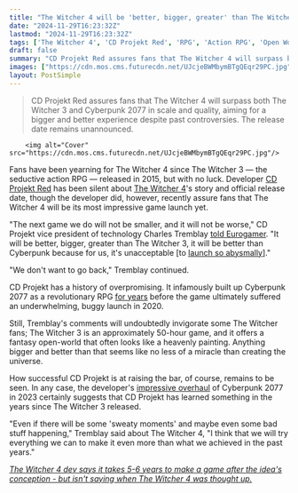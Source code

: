 ```yaml
---
title: "The Witcher 4 will be 'better, bigger, greater' than The Witcher 3 and Cyberpunk 2077: 'We don't want to go back'"
date: "2024-11-29T16:23:32Z"
lastmod: "2024-11-29T16:23:32Z"
tags: ['The Witcher 4', 'CD Projekt Red', 'RPG', 'Action RPG', 'Open World', 'PC', 'Consoles']
draft: false
summary: "CD Projekt Red assures fans that The Witcher 4 will surpass both The Witcher 3 and Cyberpunk 2077 in scale and quality, aiming for a bigger and better experience despite past controversies.  The release date remains unannounced."
images: ["https://cdn.mos.cms.futurecdn.net/UJcjeBWMbymBTgQEqr29PC.jpg"]
layout: PostSimple
---
```

> CD Projekt Red assures fans that The Witcher 4 will surpass both The Witcher 3 and Cyberpunk 2077 in scale and quality, aiming for a bigger and better experience despite past controversies.  The release date remains unannounced.


        <img alt="Cover" src="https://cdn.mos.cms.futurecdn.net/UJcjeBWMbymBTgQEqr29PC.jpg"/>
        
Fans have been yearning for The Witcher 4 since The Witcher 3 — the seductive action RPG — released in 2015, but with no luck. Developer [CD Projekt Red](https://www.gamesradar.com/tag/cd-projekt-red/) has been silent about [The Witcher 4](https://www.gamesradar.com/the-witcher-4-release-date/)'s story and official release date, though the developer did, however, recently assure fans that The Witcher 4 will be its most impressive game launch yet.

"The next game we do will not be smaller, and it will not be worse," CD Projekt vice president of technology Charles Tremblay [<u>told Eurogamer</u>](https://www.eurogamer.net/technical-ambition-optimism-and-timeframes-what-we-learned-about-the-witcher-4-from-speaking-to-cd-projekt-red). "It will be better, bigger, greater than The Witcher 3, it will be better than Cyberpunk because for us, it's unacceptable [to [<u>launch so abysmally</u>](https://www.gamesradar.com/more-than-3-years-since-its-disastrous-launch-cyberpunk-2077-ceo-says-hes-finally-happy-with-the-rpg/)]."

"We don't want to go back," Tremblay continued. 

CD Projekt has a history of overpromising. It infamously built up Cyberpunk 2077 as a revolutionary RPG [<u>for years</u>](https://www.nytimes.com/2020/12/19/style/cyberpunk-2077-video-game-disaster.html) before the game ultimately suffered an underwhelming, buggy launch in 2020.

Still, Tremblay's comments will undoubtedly invigorate some The Witcher fans; The Witcher 3 is an approximately 50-hour game, and it offers a fantasy open-world that often looks like a heavenly painting. Anything bigger and better than that seems like no less of a miracle than creating the universe. 

How successful CD Projekt is at raising the bar, of course, remains to be seen. In any case, the developer's [<u>impressive overhaul</u>](https://www.gamesradar.com/games/cyberpunk/im-playing-cyberpunk-2077-for-the-very-first-time-and-its-making-me-question-everything-i-knew-about-how-an-rpg-should-look-and-feel/) of Cyberpunk 2077 in 2023 certainly suggests that CD Projekt has learned something in the years since The Witcher 3 released. 

"Even if there will be some 'sweaty moments' and maybe even some bad stuff happening," Tremblay said about The Witcher 4, "I think that we will try everything we can to make it even more than what we achieved in the past years."

[<em>The Witcher 4 dev says it takes 5-6 years to make a game after the idea's conception - but isn't saying when The Witcher 4 was thought up.</em>](https://www.gamesradar.com/games/rpg/the-witcher-4-says-it-takes-5-6-years-to-make-a-game-after-the-ideas-conception-but-isnt-saying-when-the-witcher-4-was-thought-up/)
        